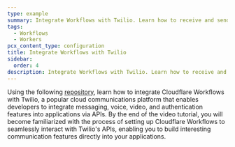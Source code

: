 ```yaml
---
type: example
summary: Integrate Workflows with Twilio. Learn how to receive and send text messages and phone calls via APIs and Webhooks. 
tags:
  - Workflows
  - Workers
pcx_content_type: configuration
title: Integrate Workflows with Twilio
sidebar:
  order: 4
description: Integrate Workflows with Twilio. Learn how to receive and send text messages and phone calls via APIs and Webhooks. 
---
```



Using the following [repository](https://github.com/craigsdennis/twilio-cloudflare-workflow), learn how to integrate Cloudflare Workflows with Twilio, a popular cloud communications platform that enables developers to integrate messaging, voice, video, and authentication features into applications via APIs. By the end of the video tutorial, you will become familiarized with the process of setting up Cloudflare Workflows to seamlessly interact with Twilio's APIs, enabling you to build interesting communication features directly into your applications.

<Stream videoId="8b8a1a7c2673adf107bb769ffffa5d77" videoTitle="Twilio and Workflows" thumbnailTimeOrURL="2.5s" />




